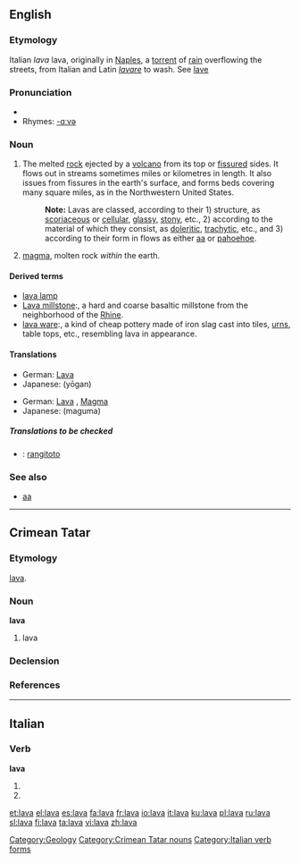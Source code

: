 {{see|Lava}}
{{wikipedia}}
==English==

===Etymology===
Italian ''lava'' lava, originally in [[Naples]], a [[torrent]] of [[rain]] overflowing the streets, from Italian and Latin ''[[lavare]]'' to wash. See [[lave]]

===Pronunciation===
* {{IPA|/lɑːvə/}}
* Rhymes: [[Rhymes:English:-ɑːvə|-ɑːvə]]

===Noun===
{{en-noun|s|-}}

# The melted [[rock]] ejected by a [[volcano]] from its top or [[fissure]]d sides. It flows out in streams sometimes miles or kilometres in length. It also issues from fissures in the earth's surface, and forms beds covering many square miles, as in the Northwestern United States.
#: '''Note:''' Lavas are classed, according to their 1) structure, as [[scoriaceous]] or [[cellular]], [[glassy]], [[stony]], etc., 2) according to the material of which they consist, as [[doleritic]], [[trachytic]], etc., and 3) according to their form in flows as either [[aa]] or [[pahoehoe]].
# [[magma]], molten rock ''within'' the earth.

====Derived terms====
*[[lava lamp]]
*[[Lava millstone]]:, a hard and coarse basaltic millstone from the neighborhood of the [[Rhine]].
*[[lava ware]]:, a kind of cheap pottery made of iron slag cast into tiles, [[urn]]s, table tops, etc., resembling lava in appearance.

====Translations====
{{trans-top|melted rock}}
*German: [[Lava]] {{f}}
*Japanese: {{JAchar|[[溶岩]]}} (yōgan)
{{trans-mid}}
{{trans-bottom}}

{{trans-top|magma}}
*German: [[Lava]] {{f}}, [[Magma]] {{n}}
*Japanese: {{JAchar|[[マグマ]]}} (maguma)
{{trans-mid}}
{{trans-bottom}}

=====Translations to be checked=====
{{checktrans}}
*{{ttbc|Maori}}: [[rangitoto]]

===See also===
*[[aa]]

[[Category:Geology]]

----

==Crimean Tatar==

===Etymology===
{{It.|crh}} [[lava#Italian|lava]].

===Noun===
'''lava'''

# lava

===Declension===
{{crh-latin-noun|nıñ|ga|nı|da|dan}}

===References===
{{R:Useinov-Mireev 2002}}

[[Category:Crimean Tatar nouns]]

----

==Italian==

===Verb===
'''lava'''

# {{form of|[[third-person|Third-person]] [[singular]] [[present tense]]|[[lavare#Italian|lavare]]|lang=Italian}}
# {{form of|[[second-person|Second-person]] singular [[imperative]]|lavare#Italian|lavare|lang=Italian}}

[[Category:Italian verb forms]]

[[et:lava]]
[[el:lava]]
[[es:lava]]
[[fa:lava]]
[[fr:lava]]
[[io:lava]]
[[it:lava]]
[[ku:lava]]
[[pl:lava]]
[[ru:lava]]
[[sl:lava]]
[[fi:lava]]
[[ta:lava]]
[[vi:lava]]
[[zh:lava]]